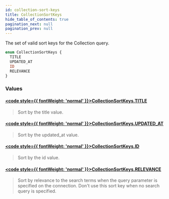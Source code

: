 ```yaml
---
id: collection-sort-keys
title: CollectionSortKeys
hide_table_of_contents: true
pagination_next: null
pagination_prev: null
---
```








The set of valid sort keys for the Collection query.

```graphql
enum CollectionSortKeys {
  TITLE
  UPDATED_AT
  ID
  RELEVANCE
}
```


### Values

#### [<code style={{ fontWeight: 'normal' }}>CollectionSortKeys.<b>TITLE</b></code>](#) 
> Sort by the title value.
> 

#### [<code style={{ fontWeight: 'normal' }}>CollectionSortKeys.<b>UPDATED_AT</b></code>](#) 
> Sort by the updated_at value.
> 

#### [<code style={{ fontWeight: 'normal' }}>CollectionSortKeys.<b>ID</b></code>](#) 
> Sort by the id value.
> 

#### [<code style={{ fontWeight: 'normal' }}>CollectionSortKeys.<b>RELEVANCE</b></code>](#) 
> Sort by relevance to the search terms when the query parameter is specified on the connection.
Don't use this sort key when no search query is specified.  
> 





